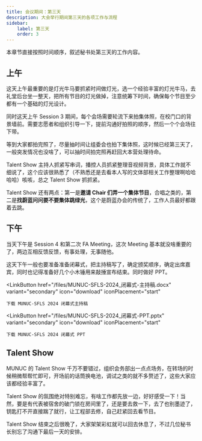 ```yaml
---
title: 会议期间：第三天
description: 大会举行期间第三天的各项工作与流程
sidebar:
    label: 第三天
    order: 3
---
```



本章节直接按照时间顺序，叙述秘书处第三天的工作内容。

## 上午

这天上午最重要的是灯光牛马要抓紧时间做灯光，选一个经验丰富的灯光牛马，去礼堂后台坐一整天，把所有节目的灯光做掉，注意统筹下时间，确保每个节目至少都有一个基础的灯光设计。

同时这天上午 Session 3 期间，每个会场需要轮流下来拍集体照，在校门口的背景墙前。需要志愿者和组织引导一下，提前沟通好拍照的顺序，然后一个个会场往下带。

等到大家都拍完照了，尽量抽时间让组委会也拍下集体照，这时候已经第三天了，一般突发情况也没啥了，可以抽时间拍完照再赶回大本营处理待命。

Talent Show 主持人抓紧写串词，播控人员抓紧整理音视频背景，具体工作就不细说了，这个应该很熟悉了（不熟悉还是去看本人写的文体部相关工作整理啊哈哈哈哈）咳咳，总之 Talent Show 抓抓紧。

Talent Show 还有两点：第一是**邀请 Chair 们弄一个集体节目**，合唱之类的，第二是**找蔚蓝问问要不要集体跳绿光**，这个是蔚蓝办会的传统了，工作人员最好都跟着去跳。



## 下午

当天下午是 Session 4 和第二次 FA Meeting，这次 Meeting 基本就没啥重要的了，两边互相反馈反馈，有事处理，无事随他。

这天下午一般也要准备准备闭幕式，把主持稿写了，确定颁奖顺序，确定出席嘉宾，同时也记得准备好几个小木锤用来敲捶宣布结束。同时做好 PPT。

<LinkButton
    href="/files/MUNUC-SFLS-2024_闭幕式-主持稿.docx"
    variant="secondary"
    icon="download"
    iconPlacement="start"
>
    下载 MUNUC-SFLS 2024 闭幕式主持稿
</LinkButton>

<LinkButton
    href="/files/MUNUC-SFLS-2024_闭幕式-PPT.pptx"
    variant="secondary"
    icon="download"
    iconPlacement="start"
>
    下载 MUNUC-SFLS 2024 闭幕式 PPT
</LinkButton>

## Talent Show

MUNUC 的 Talent Show 千万不要错过，组织会务部出一点点场务，在转场的时候稍微帮帮忙即可，开场前的话筒换电池，调试之类的就不多赘述了，这些大家应该都经验丰富了。

Talent Show 的氛围绝对特别难忘，有啥工作都先放一边，好好感受一下！当然，要是有代表被宿舍的破门锁在房间里了，还是要去救一下，去了也别墨迹了，钥匙打不开直接踹了就行，让工程部去修，自己赶紧回去看节目。

Talent Show 结束之后很晚了，大家架架彩虹就可以回去休息了，不过几位秘书长别忘了沟通下最后一天的安排。